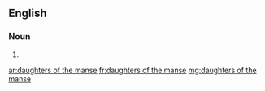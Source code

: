 ==English==

===Noun===
{{head|en|noun plural form|g=p}}

# {{plural of|daughter of the manse|lang=en}}

[[ar:daughters of the manse]]
[[fr:daughters of the manse]]
[[mg:daughters of the manse]]